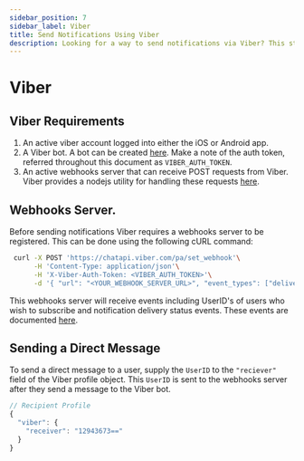 ```yaml
---
sidebar_position: 7
sidebar_label: Viber
title: Send Notifications Using Viber
description: Looking for a way to send notifications via Viber? This step-by-step tutorial will show you how to integrate Viber's API the easy way.
---
```


# Viber

## Viber Requirements

1. An active viber account logged into either the iOS or Android app.
2. A Viber bot. A bot can be created [here](https://partners.viber.com/account/create-bot-account). Make a note of the auth token, referred throughout this document as `VIBER_AUTH_TOKEN`.
3. An active webhooks server that can receive POST requests from Viber. Viber provides a nodejs utility for handling these requests [here](https://www.npmjs.com/package/viber-bot).

## Webhooks Server.

Before sending notifications Viber requires a webhooks server to be registered. This can be done using the following cURL command:

```bash
 curl -X POST 'https://chatapi.viber.com/pa/set_webhook'\
      -H 'Content-Type: application/json'\
      -H 'X-Viber-Auth-Token: <VIBER_AUTH_TOKEN>'\
      -d '{ "url": "<YOUR_WEBHOOK_SERVER_URL>", "event_types": ["delivered"] }'
```

This webhooks server will receive events including UserID's of users who wish to subscribe and notification delivery status events. These events are documented [here](https://www.npmjs.com/package/viber-bot).

## Sending a Direct Message

To send a direct message to a user, supply the `UserID` to the `"reciever"` field of the Viber profile object. This `UserID` is sent to the webhooks server after they send a message to the Viber bot.

```js
// Recipient Profile
{
  "viber": {
    "receiver": "12943673=="
  }
}
```
